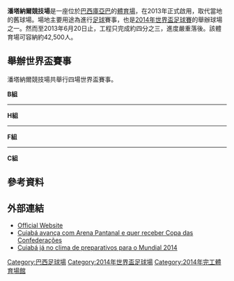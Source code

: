 {{Infobox Stadium
| stadium_name      = 潘塔納爾競技場
| nickname          = 
| image             = [[File:Cuiaba_Arena.jpg|300px]]
| fullname          = Arena Multiuso Governador José Fragelli
| location          = {{Flag|Brazil}}[[庫亞巴|庫亞巴]]
| coordinates       =
| broke_ground      = 2010年5月 
| built             =
| renovated         = 2014年4月24日
| expanded          =
| closed            =
| demolished        =
| owner             =
| operator          =
| surface           = 
| construction_cost = 4.2 億[[巴西雷亞爾|R$]]<br />(2.1億 [[美元|USD$]])
| architect         =
| structural engineer =
| services engineer =
| general_contractor=
| project_manager   =
| main_contractors  =
| former_names      =
| tenants           = <center>[[庫亞巴體育俱樂部|庫亞巴]] (2015–) <br> [[Mixto_Esporte_Clube|Mixto]] (2015–)</center> <center>[[:pt:Sociedade_A%C3%A7%C3%A3o_Futebol#Liga%C3%A7%C3%B5es_externas|Sociedade Ação Futebol]]
| suites            = 97
| seating_capacity  = 41,390,<ref>http://stadiumdb.com/stadiums/bra/arena_pantanal</ref><ref>http://www.stadiumguide.com/arenapantanal/</ref> (世界盃), 44,000 (現在)
| dimensions        = 105 x 68公尺
}}
'''潘塔納爾競技場'''是一座位於[[巴西|巴西]][[庫亞巴|庫亞巴]]的[[體育場|體育場]]，在2013年正式啟用，取代當地的舊球場{{link-en|大綠體育場|Verdão}}。場地主要用途為進行[[足球|足球]]賽事，也是[[2014年世界盃足球賽|2014年世界盃足球賽]]的舉辦球場之一。然而至2013年6月20日止，工程只完成約四分之三，進度嚴重落後。該體育場可容納約42,500人。

{{clear}}
== 舉辦世界盃賽事 ==
潘塔納爾競技場共舉行四場世界盃賽事。

'''B組'''
{{Football box
|date = 2014年6月13日
|time = 19:00
|team1 = {{fb|CHI}}
|score = 3–1
|report =
|team2 = {{fb|AUS}}
|goals1 =
|goals2 =
|stadium = [[庫亞巴|庫亞巴]]潘塔納爾競技場
|attendance = {{formatnum:40275}}
|referee =
}}
----
'''H組'''
{{Football box
|date = 2014年6月17日
|time = 19:00
|team1 = {{fb|RUS}}
|score = 1－1
|report =
|team2 = {{fb|KOR}}
|goals1 =
|goals2 =
|stadium = 庫亞巴潘塔納爾競技場
|attendance = {{formatnum:37603}}
|referee =
}}
----
'''F組'''
{{Football box
|date = 2014年6月21日
|time = 19:00
|team1 = {{fb|NGA}}
|score = 1－0
|report =
|team2 = {{fb|BIH}}
|goals1 =
|goals2 =
|stadium = 庫亞巴潘塔納爾競技場
|attendance = {{formatnum:40499}}
|referee =
}}
----
'''C組'''
{{Football box
|date = 2014年6月24日
|time = 17:00
|team1 = {{fb|JPN}}
|score = 1–4
|report =
|team2 = {{fb|COL}}
|goals1 =
|goals2 =
|stadium = 庫亞巴潘塔納爾競技場
|attendance = {{formatnum:40340}}
|referee =
}}

==參考資料==
{{reflist}}

== 外部連結 ==
{{Sister project links|author=no|commons=Category:Arena_Pantanal|wikt=no|b=no|n=no|q=no|s=no|v=no|d=Q47563}}
* [https://web.archive.org/web/20130527124204/http://www.mtnacopa.mt.gov.br/index2.php?sid=388 Official Website]
* [http://globoesporte.globo.com/futebol/copa-do-mundo/noticia/2010/07/cuiaba-avanca-com-arena-pantanal-e-quer-receber-copa-das-confederacoes.html Cuiabá avança com Arena Pantanal e quer receber Copa das Confederações] {{Wayback|url=http://globoesporte.globo.com/futebol/copa-do-mundo/noticia/2010/07/cuiaba-avanca-com-arena-pantanal-e-quer-receber-copa-das-confederacoes.html |date=20131029195225 }} {{pt icon}}
* [https://web.archive.org/web/20110706152009/http://www.copanopantanal.com.br/?p=noticia&id_noticia=4132 Cuiabá já no clima de preparativos para o Mundial 2014] {{pt icon}} 

{{coord|15|36|11|S|56|07|14|W|display=title|source:ptwiki}}

{{2014年世界盃足球場}}

{{DEFAULTSORT:Arena Pantanal}}
[[Category:巴西足球場|Category:巴西足球場]]
[[Category:2014年世界盃足球場|Category:2014年世界盃足球場]]
[[Category:2014年完工體育場館|Category:2014年完工體育場館]]